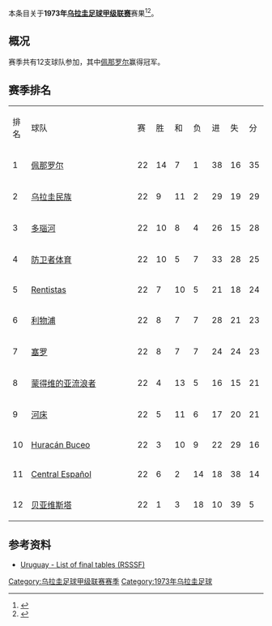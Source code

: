 本条目关于'''1973年[[乌拉圭足球甲级联赛|乌拉圭足球甲级联赛]]'''赛果<ref>{{Cite web |url=http://www.campeoesdofutebol.com.br/uruguai.html |title=Campeoesdofutebol.com.br |accessdate=2017-08-25 |archive-date=2017-08-25 |archive-url=https://web.archive.org/web/20170825064212/http://www.campeoesdofutebol.com.br/uruguai.html |dead-url=no }}</ref><ref>{{Cite web |url=http://www.sobrefutbol.com/torneos/torneo_uruguayo.htm |title=Sobrefutbol.com |accessdate=2017-08-25 |archive-date=2017-08-25 |archive-url=https://web.archive.org/web/20170825063006/http://www.sobrefutbol.com/torneos/torneo_uruguayo.htm |dead-url=no }}</ref>。

==概况==
赛季共有12支球队参加，其中[[佩那罗尔足球俱乐部|佩那罗尔]]赢得冠军。

==赛季排名==
{| class="wikitable" style="text-align:center;"
|排名||style="width:15em"|球队||赛||胜||和||负||进||失||分
|-
|1||align="left"|[[佩那罗尔足球俱乐部|佩那罗尔]]||22||14||7||1||38||16||35
|-
|2||align="left"|[[民族足球俱乐部|乌拉圭民族]]||22||9||11||2||29||19||29
|-
|3||align="left"|[[多瑙河足球俱乐部|多瑙河]]||22||10||8||4||26||15||28
|-
|4||align="left"|[[防卫者体育|防卫者体育]]||22||10||5||7||33||28||25
|-
|5||align="left"|[[C.A._Rentistas|Rentistas]]||22||7||10||5||21||18||24
|-
|6||align="left"|[[利物浦足球俱乐部_(乌拉圭)|利物浦]]||22||8||7||7||28||21||23
|-
|7||align="left"|[[塞罗竞技俱乐部|塞罗]]||22||8||7||7||24||24||23
|-
|8||align="left"|[[蒙得维的亚流浪者足球俱乐部|蒙得维的亚流浪者]]||22||4||13||5||16||15||21
|-
|9||align="left"|[[河床竞技俱乐部_(乌拉圭)|河床]]||22||5||11||6||17||20||21
|-
|10||align="left"|[[Huracán_Buceo|Huracán Buceo]]||22||3||10||9||22||29||16
|-
|11||align="left"|[[Central_Español|Central Español]]||22||6||2||14||18||38||14
|-
|12||align="left"|[[贝亚维斯塔足球俱乐部|贝亚维斯塔]]||22||1||3||18||10||39||5
|}

==参考资料==
*[http://www.rsssf.com/tablesu/uruhist.html Uruguay - List of final tables (RSSSF)]{{Wayback|url=http://www.rsssf.com/tablesu/uruhist.html |date=20100102114932 }}

{{reflist}}

{{Primera_División_Uruguaya_seasons}}

[[Category:乌拉圭足球甲级联赛赛季|Category:乌拉圭足球甲级联赛赛季]]
[[Category:1973年乌拉圭足球|Category:1973年乌拉圭足球]]